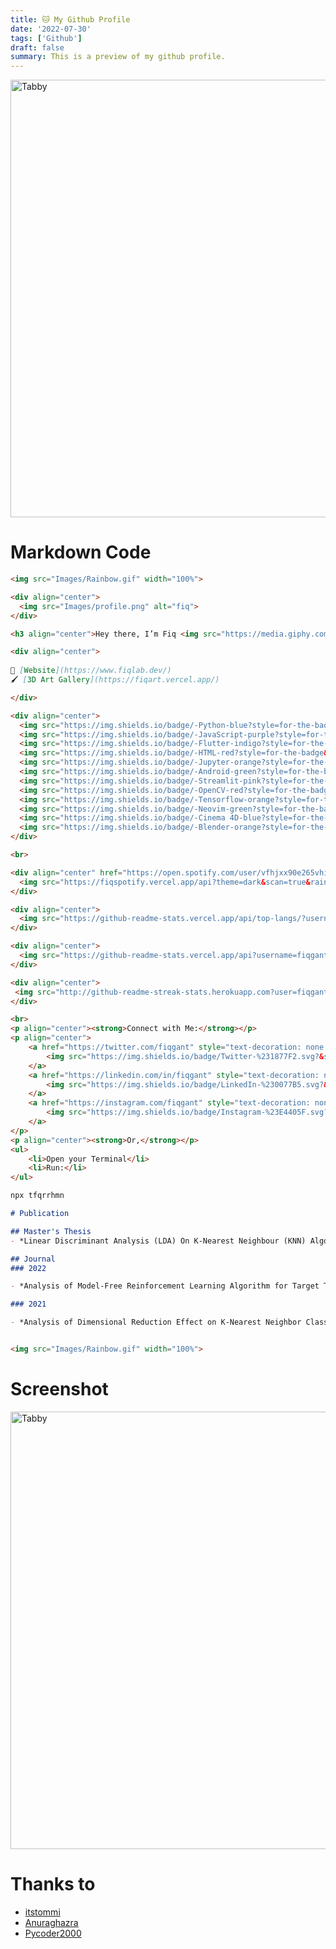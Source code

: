 ```yaml
---
title: 🐱 My Github Profile
date: '2022-07-30'
tags: ['Github']
draft: false
summary: This is a preview of my github profile.
---
```


<div className="grid place-items-center">
  <img
    className="inline rounded-lg"
    src="/static/images/blog/git_profile.png"
    alt="Tabby"
    width="700"
    height="700"
  />
</div>


# Markdown Code

```markdown
<img src="Images/Rainbow.gif" width="100%">

<div align="center">
  <img src="Images/profile.png" alt="fiq">
</div>

<h3 align="center">Hey there, I’m Fiq <img src="https://media.giphy.com/media/hvRJCLFzcasrR4ia7z/giphy.gif" width="20px"></h3>

<div align="center">
 
📝 [Website](https://www.fiqlab.dev/)
🖌️ [3D Art Gallery](https://fiqart.vercel.app/)

</div>

<div align="center">
  <img src="https://img.shields.io/badge/-Python-blue?style=for-the-badge&logo=python&logoColor=white&labelColor=black">
  <img src="https://img.shields.io/badge/-JavaScript-purple?style=for-the-badge&logo=javascript&logoColor=white&labelColor=black">
  <img src="https://img.shields.io/badge/-Flutter-indigo?style=for-the-badge&logo=flutter&logoColor=white&labelColor=black">
  <img src="https://img.shields.io/badge/-HTML-red?style=for-the-badge&logo=html5&logoColor=white&labelColor=black">
  <img src="https://img.shields.io/badge/-Jupyter-orange?style=for-the-badge&logo=jupyter&logoColor=white&labelColor=black">
  <img src="https://img.shields.io/badge/-Android-green?style=for-the-badge&logo=android&logoColor=white&labelColor=black">
  <img src="https://img.shields.io/badge/-Streamlit-pink?style=for-the-badge&logo=streamlit&logoColor=white&labelColor=black">
  <img src="https://img.shields.io/badge/-OpenCV-red?style=for-the-badge&logo=opencv&logoColor=white&labelColor=black">
  <img src="https://img.shields.io/badge/-Tensorflow-orange?style=for-the-badge&logo=tensorflow&logoColor=white&labelColor=black">
  <img src="https://img.shields.io/badge/-Neovim-green?style=for-the-badge&logo=neovim&logoColor=white&labelColor=black">
  <img src="https://img.shields.io/badge/-Cinema 4D-blue?style=for-the-badge&logo=cinema4d&logoColor=white&labelColor=black">
  <img src="https://img.shields.io/badge/-Blender-orange?style=for-the-badge&logo=blender&logoColor=white&labelColor=black">
</div>

<br>

<div align="center" href="https://open.spotify.com/user/vfhjxx90e265vhi0fr9n1ivp6">
  <img src="https://fiqspotify.vercel.app/api?theme=dark&scan=true&rainbow=true" alt="Current Spotify Song">
</div>

<div align="center">
  <img src="https://github-readme-stats.vercel.app/api/top-langs/?username=fiqgant&langs_count=8&layout=compact&hide_border=true&bg_color=161B22&text_color=c9d1d9&title_color=50a6ff&icon_color=3572a5&card_width=445"/>
</div>

<div align="center">
  <img src="https://github-readme-stats.vercel.app/api?username=fiqgant&count_private=true&include_all_commits=true&show_icons=true&hide_border=true&bg_color=161B22&text_color=c9d1d9&title_color=50a6ff&icon_color=3572a5"/>
</div>

<div align="center">
 <img src="http://github-readme-streak-stats.herokuapp.com?user=fiqgant&theme=dark&hide_border=true&background=161B22&ring=50A6FF&fire=FF9022&currStreakLabel=FFFFFF">
</div>

<br>
<p align="center"><strong>Connect with Me:</strong></p>
<p align="center">
    <a href="https://twitter.com/fiqgant" style="text-decoration: none;">
        <img src="https://img.shields.io/badge/Twitter-%231877F2.svg?&style=flat-square&logo=twitter&logoColor=white&color=071A2C" alt="Twitter Profile">
    </a>
    <a href="https://linkedin.com/in/fiqgant" style="text-decoration: none;">
        <img src="https://img.shields.io/badge/LinkedIn-%230077B5.svg?&style=flat-square&logo=linkedin&logoColor=white&color=071A2C" alt="Linked In Profile">
    </a>
    <a href="https://instagram.com/fiqgant" style="text-decoration: none;">
        <img src="https://img.shields.io/badge/Instagram-%23E4405F.svg?&style=flat-square&logo=instagram&logoColor=white&color=071A2C" alt="Instagram Profile">
    </a>
</p>
<p align="center"><strong>Or,</strong></p>
<ul>
    <li>Open your Terminal</li>
    <li>Run:</li>
</ul>

npx tfqrrhmn

# Publication

## Master's Thesis
- *Linear Discriminant Analysis (LDA) On K-Nearest Neighbour (KNN) Algorithm For Attribute Reduction* [Pdf in Indonesian](https://repositori.usu.ac.id/bitstream/handle/123456789/47191/187038052.pdf?sequence=1&isAllowed=y)

## Journal
### 2022

- *Analysis of Model-Free Reinforcement Learning Algorithm for Target Tracking.* Muhammad Fikry, Rizal Tjut Adek, Zulfhazli Zulfhazli, Subhan Hartanto, Taufiqurrahman, Dyah Ika Rinawati. **Journal of Computer Engineering, Electronics and Information Technology (COELITE)**. [Paper](https://ejournal.upi.edu/index.php/COELITE/article/view/43795)

### 2021

- *Analysis of Dimensional Reduction Effect on K-Nearest Neighbor Classification Method.* Taufiqurrahman, Erna Budhiarti Nababan, Syahril Efendi. **Sinkron : Jurnal dan Penelitian Teknik Informatika**. [Paper](https://jurnal.polgan.ac.id/index.php/sinkron/article/view/11234)


<img src="Images/Rainbow.gif" width="100%">

```

# Screenshot
<div className="grid place-items-center">
  <img
    className="inline rounded-lg"
    src="/static/images/blog/git_profile2.png"
    alt="Tabby"
    width="700"
    height="700"
  />
</div>

# Thanks to
- [itstommi](https://github.com/itstommi/)
- [Anuraghazra](https://github.com/anuraghazra/)
- [Pycoder2000](https://github.com/pycoder2000/)
